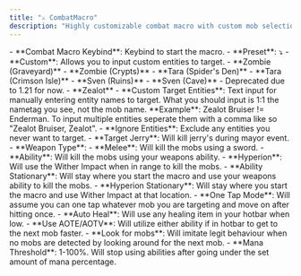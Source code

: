 ```yaml
---
title: "⚔️ CombatMacro"
description: "Highly customizable combat macro with custom mob selection, area presets and more. Supports a variety of weapon types."
---
```


<Accordion title="General" icon="option" iconType="duotone">
  - **Combat Macro Keybind**: Keybind to start the macro.
  - **Preset**: ⤵

  <Expandable title="Preset Options">
    - **Custom**: Allows you to input custom entities to target.
    - **Zombie (Graveyard)**
    - **Zombie (Crypts)**
    - **Tara (Spider's Den)**
    - **Tara (Crimson Isle)**
    - **Sven (Ruins)**
    - **Sven (Cave)** - Deprecated due to 1.21 for now.
    - **Zealot**
  </Expandable>
  - **Custom Target Entities**: Text input for manually entering entity names to target.

  <Info>
    What you should input is 1:1 the nametag you see, not the mob name. **Example**: Zealot Bruiser != Enderman. To input multiple entities seperate them with a comma like so "Zealot Bruiser, Zealot".
  </Info>
  - **Ignore Entities**: Exclude any entities you never want to target.
  - **Target Jerry**: Will kill jerry's during mayor event.
  - **Weapon Type**:
    - **Melee**: Will kill the mobs using a sword.
    - **Ability**: Will kill the mobs using your weapons ability.
    - **Hyperion**: Will use the Wither Impact when in range to kill the mobs.
    - **Ability Stationary**: Will stay where you start the macro and use your weapons ability to kill the mobs.
    - **Hyperion Stationary**: Will stay where you start the macro and use Wither Impact at that location.
  - **One Tap Mode**: Will assume you can one tap whatever mob you are targeting and move on after hitting once.
  - **Auto Heal**: Will use any healing item in your hotbar when low.
  - **Use AOTE/AOTV**: Will utilize either ability if in hotbar to get to the next mob faster.
  - **Look for mobs**: Will imitate legit behaviour when no mobs are detected by looking around for the next mob.
  - **Mana Threshold**: 1-100%. Will stop using abilities after going under the set amount of mana percentage.
</Accordion>